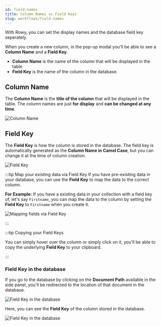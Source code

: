 ```yaml
---
id: field-names
title: Column Names vs Field Keys
slug: workflows/field-names
---
```




With Rowy, you can set the display names and the database field key seperately.

When you create a new column, in the pop-up modal you'll be able to see a **Column Name** and a **Field Key**.

- **Column Name** is the name of the column that will be displayed in the table.
- **Field Key** is the name of the column in the database.

## Column Name

The **Column Name** is the **title of the column** that will be displayed in the table. The column names are just **for display** and **can be changed at any time**.

<img src={fieldNames1} alt= "Column Name" />

## Field Key

The **Field Key** is how the column is stored in the database. The field key is automatically generated as the **Column Name in Camel Case**, but you can change it at the time of column creation.

<img src={fieldNames2} alt= "Field Key" />

:::tip Map your existing data via Field Key
If you have pre-existing data in your database, you can use the **Field Key** to map the data to the correct column.

**For Example:** If you have a existing data in your collection with a field key of, let's say `Firstname`, you can map the data to the column by setting the **Field Key** to `Firstname` when you create it.

<img src={fieldNames3} alt= "Mapping fields via Field Key" />

:::

:::tip Copying your Field Keys

You can simply hover over the column or simply click on it, you'll be able to copy the underlying **Field Key** to your clipboard.

:::

### Field Key in the database

If you go to the database by clicking on the **Document Path** available in the side panel, you'll be redirected to the location of that document in the database.

<img src={fieldNames4} alt= "Field Key in the database" />

Here, you can see the **Field Key** of the column stored in the database.

<img src= {fieldNames5} alt= "Field Key in the database" />